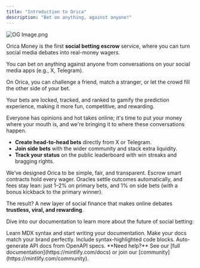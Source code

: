 ```yaml
---
title: "Introduction to Orica"
description: "Bet on anything, against anyone!"
---
```


![OG Image.png](/images/OGImage.png)

Orica Money is the first **social betting escrow** service, where you can turn social media debates into real-money wagers.

You can bet on anything against anyone from conversations on your social media apps (e.g., X, Telegram).

On Orica, you can challenge a friend, match a stranger, or let the crowd fill the other side of your bet.

<Info>
  Your bets are locked, tracked, and ranked to gamify the prediction experience, making it more fun, competitive, and rewarding.
</Info>

Everyone has opinions and hot takes online; it's time to put your money where your mouth is, and we're bringing it to where these conversations happen.

- **Create head-to-head bets** directly from X or Telegram.
- **Join side bets** with the wider community and stack extra liquidity.
- **Track your status** on the public leaderboard with win streaks and bragging rights.

We’ve designed Orica to be simple, fair, and transparent. Escrow smart contracts hold every wager. Oracles settle outcomes automatically, and fees stay lean: just 1–2% on primary bets, and 1% on side bets (with a bonus kickback to the primary winner).

The result? A new layer of social finance that makes online debates **trustless, viral, and rewarding**.

Dive into our documentation to learn more about the future of social betting:

<CardGroup cols={2}>
  <Card title="Write Content" icon="pen-to-square" href="/essentials/markdown">
    Learn MDX syntax and start writing your documentation.
  </Card>
  <Card title="Customize style" icon="palette" href="/essentials/settings">
    Make your docs match your brand perfectly.
  </Card>
  <Card title="Add code examples" icon="square-code" href="/essentials/code">
    Include syntax-highlighted code blocks.
  </Card>
  <Card title="API documentation" icon="code" href="/api-reference/introduction">
    Auto-generate API docs from OpenAPI specs.
  </Card>
</CardGroup>

<Note>
  **Need help?** See our [full documentation](https://mintlify.com/docs) or join our [community](https://mintlify.com/community).
</Note>